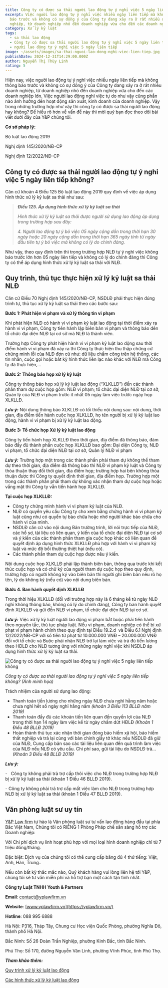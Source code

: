 ```yaml
---
title: Công ty có được sa thải người lao động tự ý nghỉ việc 5 ngày liên tiếp không?
excerpt: Việc người lao động tự ý nghỉ việc nhiều ngày liên tiếp mà không thông
  báo trước và không có sự đồng ý của Công ty đang xảy ra ở rất nhiều doanh
  nghiệp, từ doanh nghiệp nhỏ đến doanh nghiệp vừa cho đến các doanh nghiệp lớn.
category: Xử lý kỷ luật
tags:
  - sa thải lao động
  - Công ty có được sa thải người lao động tự ý nghỉ việc 5 ngày liên tiếp không
  - người lao động tự ý nghỉ việc 5 ngày liên tiếp
image: ~/assets/images/sa-thai-nguoi-lao-dong-nghi-viec-lien-tiep.jpg
publishDate: 2024-12-31T14:29:00.000Z
author: Nguyễn Thị Thùy Linh
rating: 5
---
```

Hiện nay, việc người lao động tự ý nghỉ việc nhiều ngày liên tiếp mà không thông báo trước và không có sự đồng ý của Công ty đang xảy ra ở rất nhiều doanh nghiệp, từ doanh nghiệp nhỏ đến doanh nghiệp vừa cho đến các doanh nghiệp lớn. Việc người lao động nghỉ việc tự do như vậy cũng phần nào ảnh hưởng đến hoạt động sản xuất, kinh doanh của doanh nghiệp. Vậy trong những trường hợp như vậy thì công ty có được sa thải người lao động hay không? Để hiểu rõ hơn về vấn đề này thì mời quý bạn đọc theo dõi bài viết dưới đây của Y&P chúng tôi.

**Cơ sở pháp lý:**

Bộ luật lao động 2019

Nghị định 145/2020/NĐ-CP

Nghị định 12/2022/NĐ-CP

## Công ty có được sa thải người lao động tự ý nghỉ việc 5 ngày liên tiếp không?

Căn cứ khoản 4 Điều 125 Bộ luật lao động 2019 quy định về việc áp dụng hình thức xử lý kỷ luật sa thải như sau:

> ***Điều 125. Áp dụng hình thức xử lý kỷ luật sa thải***
>
> *Hình thức xử lý kỷ luật sa thải được người sử dụng lao động áp dụng trong trường hợp sau đây:*
>
> *4. Người lao động tự ý bỏ việc 05 ngày cộng dồn trong thời hạn 30 ngày hoặc 20 ngày cộng dồn trong thời hạn 365 ngày tính từ ngày đầu tiên tự ý bỏ việc mà không có lý do chính đáng.*

Như vậy, theo quy định trên thì trong trường hợp NLĐ tự ý nghỉ việc không báo trước lớn hơn 05 ngày liên tiếp và không có lý do chính đáng thì Công ty có thể áp dụng hình thức xử lý kỷ luật sa thải với NLĐ.

## Quy trình, thủ tục thực hiện xử lý kỷ luật sa thải NLĐ

Căn cứ Điều 70 Nghị định 145/2020/NĐ-CP, NSDLĐ phải thực hiện đúng trình tự, thủ tục xử lý kỷ luật sa thải theo các bước sau:

**Bước 1: Phát hiện vi phạm và xử lý thông tin vi phạm**

Khi phát hiện NLĐ có hành vi vi phạm kỷ luật lao động tại thời điểm xảy ra hành vi vi phạm, Công ty tiến hành lập biên bản vi phạm và thông báo đến tổ chức đại diện NLĐ tại cơ sở mà NLĐ là thành viên.

Trường hợp Công ty phát hiện hành vi vi phạm kỷ luật lao động sau thời điểm hành vi vi phạm đã xảy ra thì Công ty thực hiện thu thập chứng cứ chứng minh lỗi của NLĐ đơn cử như: dữ liệu chấm công trên hệ thống, các tin nhắn, cuộc gọi hoặc bất kỳ hình thức liên lạc nào khác với NLĐ mà Công ty đã thực hiện,…

**Bước 2: Thông báo họp xử lý kỷ luật**

Công ty thông báo họp xử lý kỷ luật lao động (“XLKLLĐ”) đến các thành phần tham dự cuộc họp gồm: NLĐ vi phạm; tổ chức đại diện NLĐ tại cơ sở, Quản lý của NLĐ vi phạm trước ít nhất 05 ngày làm việc trước ngày họp XLKLLĐ.

***Lưu ý:*** Nội dung thông báo XLKLLĐ có tối thiểu nội dung sau: nội dung, thời gian, địa điểm tiến hành cuộc họp XLKLLĐ, họ tên người bị xử lý kỷ luật lao động, hành vi vi phạm bị xử lý kỷ luật lao động.

**Bước 3: Tổ chức họp Xử lý kỷ luật lao động**

Công ty tiến hành họp XLKLLĐ theo thời gian, địa điểm đã thông báo, đảm bảo đầy đủ thành phần cuộc họp XLKLLĐ bao gồm: Đại diện Công ty, NLĐ vi phạm, tổ chức đại diện NLĐ tại cơ sở, Quản lý NLĐ vi phạm

***Lưu ý:*** Trường hợp một trong các thành phần phải tham dự không thể tham dự theo thời gian, địa điểm đã thông báo thì NLĐ vi phạm kỷ luật và Công ty thỏa thuận thay đổi thời gian, địa điểm họp; trường hợp hai bên không thỏa thuận được thì Công ty quyết định thời gian, địa điểm họp. Trường hợp một trong các thành phần phải tham dự không xác nhận tham dự cuộc họp hoặc vắng mặt thì Công ty vẫn tiến hành họp XLKLLĐ.

**Tại cuộc họp XLKLLĐ:**

* Công ty chứng minh hành vi vi phạm kỷ luật của NLĐ.
* NLĐ có quyền yêu cầu Công ty cho xem bằng chứng hành vi vi phạm kỷ luật cũng như có quyền tự bào chữa hoặc nhờ người khác bào chữa cho hành vi của mình.
* NSDLĐ căn cứ vào nội dung Bản trường trình, lời nói trực tiếp của NLĐ, các hồ sơ, tài liệu có liên quan, ý kiến của tổ chức đại diện NLĐ tại cơ sở và ý kiến của các thành phần tham gia cuộc họp khác có liên quan để quyết định áp dụng hình thức XLKLLĐ phù hợp với hành vi vi phạm kỷ luật và mức độ bồi thường thiệt hại (nếu có).
* Các thành phần tham dự cuộc họp được nêu ý kiến.

Nội dung cuộc họp XLKLLĐ phải lập thành biên bản, thông qua trước khi kết thúc cuộc họp và có chữ ký của người tham dự cuộc họp theo quy định, trường hợp có người không ký vào biên bản thì người ghi biên bản nêu rõ họ tên, lý do không ký (nếu có) vào nội dung biên bản.

**Bước 4. Ban hành quyết định XLKLLĐ**

Trong thời hiệu XLKLLĐ (đối với trường hợp này là 6 tháng kể từ ngày NLĐ nghỉ không thông báo, không có lý do chính đáng), Công ty ban hành quyết định XLKLLĐ và gửi đến NLĐ vi phạm, tổ chức đại diện NLĐ tại cơ sở.

***Lưu ý:*** Việc xử lý kỷ luật người lao động vi phạm bắt buộc phải tiến hành theo nguyên tắc, thủ tục pháp luật. Nếu vi phạm, doanh nghiệp có thể bị xử phạt vi phạm hành chính theo quy định tại Điều 19.2.d  và Điều 6.1 Nghị định 12/2022/NĐ-CP với số tiền từ phạt từ 10.000.000 VNĐ – 20.000.000 VNĐ đối với tổ chức và Buộc phải nhận NLĐ trở lại làm việc và trả đủ tiền lương theo HĐLĐ cho NLĐ tương ứng với những ngày nghỉ việc khi NSDLĐ áp dụng hình thức xử lý kỷ luật sa thải.

![Công ty có được sa thải người lao động tự ý nghỉ việc 5 ngày liên tiếp không](~/assets/images/sa-thai-nguoi-lao-dong-tu-y-nghi-viec.jpg "Công ty có được sa thải người lao động tự ý nghỉ việc 5 ngày liên tiếp không")

*Công ty có được sa thải người lao động tự ý nghỉ việc 5 ngày liên tiếp không? (Ảnh minh họa)*

Trách nhiệm của người sử dụng lao động:

* Thanh toán tiền lương cho những ngày NLĐ chưa nghỉ hằng năm hoặc chưa nghỉ hết số ngày nghỉ hằng năm *(khoản 3 Điều 113 BLLĐ năm 2019)*
* Thanh toán đầy đủ các khoản tiền liên quan đến quyền lợi của NLĐ trong thời hạn 14 ngày làm việc kể từ ngày chấm dứt HĐLĐ *(Khoản 1 Điều 48 BLLĐ 2019)*
* Hoàn thành thủ tục xác nhận thời gian đóng bảo hiểm xã hội, bảo hiểm thất nghiệp và trả lại cùng với bản chính giấy tờ khác nếu NSDLĐ đã giữ của NLĐ, Cung cấp bản sao các tài liệu liên quan đến quá trình làm việc của NLĐ nếu NLĐ có yêu cầu. Chi phí sao, gửi tài liệu do NSDLĐ trả… *(Khoản 3 Điều 48 BLLĐ 2019)*

***Lưu ý:***

\-   	Công ty không phải trả trợ cấp thôi việc cho NLĐ trong trường hợp NLĐ bị xử lý kỷ luật sa thải (khoản 1 Điều 46 BLLĐ 2019).

\-	 Công ty không phải trả trợ cấp mất việc làm cho NLĐ trong trường hợp NLĐ bị xử lý kỷ luật sa thải (khoản 1 Điều 47 BLLĐ 2019).

## Văn phòng luật sư uy tín

[Y&P Law firm](https://yplawfirm.vn/) tự hào là Văn phòng luật sư tư vấn lao động hàng đầu tại phía Bắc Việt Nam, Chúng tôi có RIÊNG 1 Phòng Pháp chế sẵn sàng hỗ trợ các Doanh nghiệp:

Với Chi phí dịch vụ linh hoạt phù hợp với mọi loại hình doanh nghiệp chỉ từ 7 triệu đồng/tháng.

Đặc biệt: Dịch vụ của chúng tôi có thể cung cấp bằng đủ 4 thứ tiếng: Việt, Anh, Hàn, Trung..

Nếu còn bất kỳ thắc mắc nào, Quý khách hàng vui lòng liên hệ tới Y&P, chúng tôi sẽ tư vấn miễn phí và hỗ trợ bạn một cách tận tình nhất.

**Công ty Luật TNHH Youth & Partners**

**Email**: contact@yplawfirm.vn

**Website**: [www.yplawfirm.vn](https://yplawfirm.vn/)

**Hotline**: 088 995 6888

Hà Nội: P316, Tháp Tây, Chung cư Học viện Quốc Phòng, phường Nghĩa Đô, thành phố Hà Nội.

Bắc Ninh: Số 26 Đoàn Trần Nghiệp, phường Kinh Bắc, tỉnh Bắc Ninh.

Phú Thọ: Số 170, đường Nguyễn Văn Linh, phường Vĩnh Phúc, tỉnh Phú Thọ.

***Tham khảo thêm:***

[Quy trình xử lý kỷ luật lao động](https://yplawfirm.vn/lao-dong/quy-trinh-xu-ly-ky-luat-lao-dong)

[Các hình thức xử lý kỷ luật lao động](https://yplawfirm.vn/lao-dong/cac-hinh-thuc-xu-ly-ky-luat-lao-dong)
